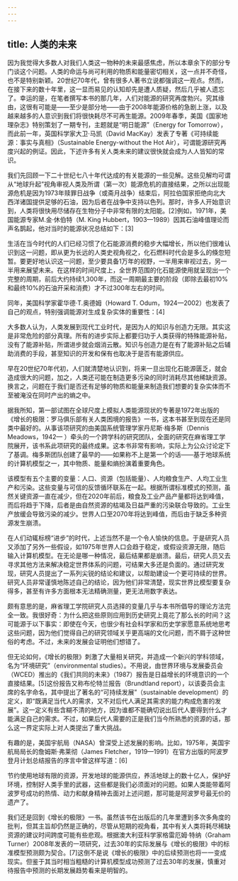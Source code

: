 ```yaml
---
---
---
```

title: 人类的未来
---




因为我觉得大多数人对我们人类这一物种的未来最感焦虑，所以本章余下的部分专门谈这个问题。人类的命运与尚可利用的物质和能量密切相关，这一点并不奇怪，也不是特别新颖。20世纪70年代，曾有很多人著书立说都强调这一观点。然而，在接下来的数十年里，这一显而易见的认知却先是遭人质疑，然后几乎被人遗忘了。幸运的是，在笔者撰写本书的那几年，人们对能源的研究再度勃兴。究其缘由，这很有可能是——至少是部分地——由于2008年能源价格的急剧上涨，以及越来越多的人意识到我们将很快耗尽不可再生能源。2009年春季，美国《国家地理杂志》特别策划了一期专刊，主题就是“明日能源”（Energy for Tomorrow），而此前一年，英国科学家大卫·马凯（David MacKay）发表了专著《可持续能源：事实与真相》（Sustainable Energy-without the Hot Air），可谓能源研究再度兴起的例证。因此，下述许多有关人类未来的建议很快就会成为人人皆知的常识。

我们先回顾一下二十世纪七八十年代达成的有关能源的一些见解。这些见解均可谓从“地球升起”视角审视人类及所谓（第一次）能源危机的直接结果，之所以出现能源危机是因为1973年赎罪日战争（或斋月战争）结束后，阿拉伯国家拒绝向北大西洋诸国提供足够的石油，因为后者在战争中支持以色列。那时，许多人开始意识到，人类将很快用尽储存在生物分子中非常有限的太阳能。[2]例如，1971年，美国能源专家M.金·休伯特（M. King Hubbert，1903—1989）因其石油峰值理论而声名鹊起，他对当时的能源状况总结如下：[3]


生活在当今时代的人们已经习惯了化石能源消费的稳步大幅增长，所以他们很难认识到这一问题，即从更为长远的人类史视角视之，化石燃料时代会是多么的倏忽短暂。要更好地认识这一问题，至少要具备1万年的视野，一半用来审视过去，另一半用来展望未来。在这样的时间尺度上，全世界范围的化石能源使用就呈现出一个完整的周期，前后大约持续1,300年，而这一周期最主要的阶段（即除去最初10%和最终10%的石油开采和消费）才不过300年左右的时间。




同年，美国科学家霍华德·T.奥德姆（Howard T. Odum，1924—2002）也发表了自己的观点，特别强调能源对生成复杂实体的重要性：[4]


大多数人认为，人类发展到现代工业时代，是因为人的知识与创造力无限。其实这是非常危险的部分真理。所有的进步实际上都要归功于人类获得的特殊能源补贴，没有了能源补贴，所谓进步就会烟消云散。知识与创造力是在有了能源补贴之后辅助消费的手段，甚至知识的开发和保有也取决于是否有能源供应。




早在20世纪70年代初，人们就清楚地认识到，将来一旦出现化石能源匮乏，就会造成很大的问题，加之，人类还可能在制造更多污染的同时消耗尽其他稀缺资源。换言之，问题在于我们是否还有足够的物质和能量来制造我们想要的复杂实体而不至被淹没在同时产出的熵之中。

据我所知，第一部试图在全球尺度上模拟人类能源现状的专著是1972年出版的《增长的极限：罗马俱乐部有关人类困境的报告》一书，这本书甚至到现在还是同类中最好的。从事该项研究的由美国系统管理学家丹尼斯·梅多斯（Dennis Meadows，1942— ）牵头的一个跨学科的研究团队，全面的研究在麻省理工学院展开，该书系此项研究的最终成果。这本书非常有影响，实际上为公众讨论定下了基调。梅多斯团队创建了最早的——如果称不上是第一个的话——基于地球系统的计算机模型之一，其中物质、能量和熵扮演着重要角色。

该模型有五个主要的变量：人口、资源（包括能量）、人均粮食生产、人均工业生产和污染。这些变量与可信的反馈循环联系在一起。根据所谓标准模式的预测，虽然关键资源一直在减少，但在2020年前后，粮食及工业产品产量都将达到峰值，而后将趋于下降，后者是由自然资源的枯竭及日益严重的污染联合导致的。工业生产放缓会导致污染的减少。世界人口至2070年将达到峰值，而后由于缺乏多种资源发生崩溃。

在人们动辄标榜“进步”的时代，上述当然不是一个令人愉快的信息。于是研究人员又添加了另外一些假设，如1975年世界人口会趋于稳定，或假设资源无限，随后输入计算机模型。在无论是哪一种情况，最后结果都是崩溃。最后，研究人员又去寻求其他方法来解决稳定世界体系的问题，可结果大多还是负面的。通过研究发现，研究人员提出了一系列尖锐的结论和建议，以帮助建设一个更可持续的世界。研究人员非常谨慎地陈述自己的结论，因为他们非常清楚，现实世界比模型要复杂得多，甚至有许多方面根本无法精确测量，更无法用数字表达。

颇有意思的是，麻省理工学院研究人员选择的变量几乎与本书所倡导的理论方法完全一致。我很好奇：为什么把这些原则应用到历史研究上竟花了那么长的时间？这可能源于以下事实：即使在今天，也很少有社会科学家和历史学家愿意系统地思考这些问题，因为他们觉得自己的研究领域关乎更高端的文化问题，而不屑于这种世俗的考虑。不过，未来的发展会证明他们想错了。

但无论如何，《增长的极限》刺激了大量相关研究，并造成一个新兴的学科领域，名为“环境研究”（environmental studies）。不用说，由世界环境与发展委员会（WCED）推出的《我们共同的未来》（1987）报告是日益增长的环境意识的一个直接结果。[5]这份报告又称布伦特兰报告（Brundtland report），以该委员会主席的名字命名，其中提出了著名的“可持续发展”（sustainable development）的定义，即“既满足当代人的需求，又不对后代人满足其需求的能力构成危害的发展”。这一定义有些含糊不清的地方，因为谁都不能确切说出后代人要得到什么才能满足自己的需求。不过，如果后代人需要的正是我们当今所熟悉的资源的话，那么这一界定实际上对人类提出了重大挑战。

有趣的是，美国宇航局（NASA）曾深受上述发展的影响。比如，1975年，美国宇航局局长的詹姆斯·弗莱彻（James Fletcher，1919—1991）在官方出版的阿波罗登月计划总结报告的序言中曾这样写道：[6]


节约使用地球有限的资源，开发地球的能源供应，养活地球上的数十亿人，保护好环境，控制好人类手里的武器，这些都是我们必须面对的问题。如果人类能带着阿波罗号成功的热情、动力和献身精神去面对上述问题，那可能是阿波罗号最无价的遗产了。




我们还是回到《增长的极限》一书。虽然该书在出版后的几年里遭到多次多角度的批判，但其主旨却仍然是正确的，尽管从短期的视角看，其中有关人类将耗尽稀缺资源的建议时间跨度可能有些悲观。根据澳大利亚科学家格雷厄姆·特纳（Graham Turner）2008年发表的一项研究，过去30年的实际发展与《增长的极限》中的标准模型预测颇为契合。[7]这倒不是说《增长的极限》中的后续预测也将一一变成现实。但鉴于其当时相当粗糙的计算机模型成功预测了过去30年的发展，慎重对待报告中预测的长期发展趋势看来是明智的。